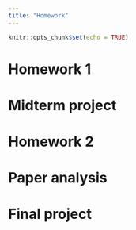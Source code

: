 ```yaml
---
title: "Homework"
---
```


```r
knitr::opts_chunk$set(echo = TRUE)
```

# Homework 1

# Midterm project

# Homework 2

# Paper analysis

# Final project
